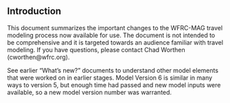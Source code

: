 ## Introduction
This document summarizes the important changes to the WFRC-MAG travel modeling process now available for use. The document is not intended to be comprehensive and it is targeted towards an audience familiar with travel modeling. If you have questions, please contact Chad Worthen (cworthen@wfrc.org).

See earlier “What’s new?” documents to understand other model elements that were worked on in earlier stages. Model Version 6 is similar in many ways to version 5, but enough time had passed and new model inputs were available, so a new model version number was warranted.
